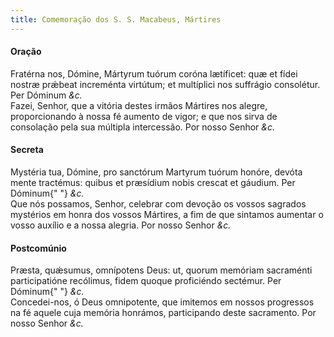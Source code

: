```yaml
---
title: Comemoração dos S. S. Macabeus, Mártires
---
```


<h4 class="text-center">Oração</h4>
<div class="grid grid-cols-2 gap-5">
  <span class="text-justify">
    Fratérna nos, Dómine, Mártyrum tuórum coróna lætíficet: quæ et fídei nostræ
    prǽbeat increménta virtútum; et multíplici nos suffrágio consolétur. Per
    Dóminum <em>&c.</em>
  </div>
  <span class="text-justify">
    Fazei, Senhor, que a vitória destes irmãos Mártires nos alegre,
    proporcionando à nossa fé aumento de vigor; e que nos sirva de consolação
    pela sua múltipla intercessão. Por nosso Senhor <em>&c.</em>
  </span>
</div>

<h4 class="text-center">Secreta</h4>
<div class="grid grid-cols-2 gap-5">
  <span class="text-justify">
    Mystéria tua, Dómine, pro sanctórum Martyrum tuórum honóre, devóta mente
    tractémus: quibus et præsídium nobis crescat et gáudium. Per Dóminum{" "}
    <em>&c.</em>
  </div>
  <span class="text-justify">
    Que nós possamos, Senhor, celebrar com devoção os vossos sagrados mystérios
    em honra dos vossos Mártires, a fim de que sintamos aumentar o vosso auxílio
    e a nossa alegria. Por nosso Senhor <em>&c.</em>
  </span>
</div>

<h4 class="text-center">Postcomúnio</h4>
<div class="grid grid-cols-2 gap-5">
  <span class="text-justify">
    Præsta, quǽsumus, omnípotens Deus: ut, quorum memóriam sacraménti
    participatióne recólimus, fidem quoque proficiéndo sectémur. Per Dóminum{" "}
    <em>&c.</em>
  </div>
  <span class="text-justify">
    Concedei-nos, ó Deus omnipotente, que imitemos em nossos progressos na fé
    aquele cuja memória honrámos, participando deste sacramento. Por nosso
    Senhor <em>&c.</em>
  </span>
</div>
